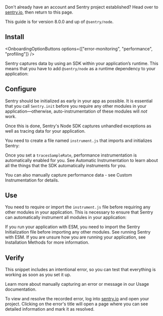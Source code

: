 Don't already have an account and Sentry project established? Head over to [sentry.io](https://sentry.io/signup/), then return to this page.

<Note>This guide is for version 8.0.0 and up of `@sentry/node`.</Note>

## Install

<OnboardingOptionButtons
  options={["error-monitoring", "performance", "profiling"]}
/>

Sentry captures data by using an SDK within your application’s runtime. This means that you have to add `@sentry/node` as a runtime dependency to your application:

<PlatformContent includePath="getting-started-install" />

## Configure

Sentry should be initialized as early in your app as possible. It is essential that you call `Sentry.init` before you require any other modules in your application—otherwise, auto-instrumentation of these modules will _not_ work.

Once this is done, Sentry's Node SDK captures unhandled exceptions as well as tracing data for your application.

You need to create a file named `instrument.js` that imports and initializes Sentry:

<PlatformContent includePath="getting-started-config" />

<OnboardingOption optionId="performance">

Once you set a `tracesSampleRate`, performance instrumentation is automatically enabled for you. See <PlatformLink to="/tracing/instrumentation/automatic-instrumentation">Automatic Instrumentation</PlatformLink> to learn about all the things that the SDK automatically instruments for you.

You can also manually capture performance data - see <PlatformLink to="/tracing/instrumentation/custom-instrumentation">Custom Instrumentation</PlatformLink> for details.

</OnboardingOption>

## Use

You need to require or import the `instrument.js` file before requiring any other modules in your application. This is necessary to ensure that Sentry can automatically instrument all modules in your application:

<PlatformContent includePath="getting-started-use" />

<Alert level="warning" title="Running with ESM">

If you run your application with ESM, you need to import the Sentry Initialization file before importing any other modules. See <PlatformLink to="/install/esm">running Sentry with ESM</PlatformLink>.
If you are unsure how you are running your application, see <PlatformLink to="/install">Installation Methods</PlatformLink> for more information.

</Alert>

<PlatformContent includePath="getting-started-sourcemaps" />

## Verify

This snippet includes an intentional error, so you can test that everything is working as soon as you set it up.

<PlatformContent includePath="getting-started-verify" />

<Note>

Learn more about manually capturing an error or message in our <PlatformLink to="/usage/">Usage documentation</PlatformLink>.

</Note>

To view and resolve the recorded error, log into [sentry.io](https://sentry.io) and open your project. Clicking on the error's title will open a page where you can see detailed information and mark it as resolved.
